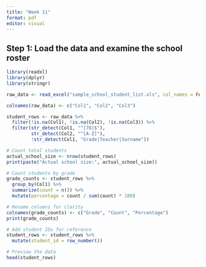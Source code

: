 ```yaml
---
title: "Week 11"
format: pdf
editor: visual
---
```


## Step 1: Load the data and examine the school roster

```r
library(readxl)
library(dplyr)
library(stringr)

raw_data <- read_excel("sample_school_student_list.xls", col_names = FALSE)

colnames(raw_data) <- c("Col1", "Col2", "Col3")

student_rows <- raw_data %>%
  filter(!is.na(Col1), !is.na(Col2), !is.na(Col3)) %>%  
  filter(str_detect(Col1, "^[78]$"),                    
         str_detect(Col2, "^[A-Z]"),                    
         !str_detect(Col1, "Grade|Teacher|Surname"))    

# Count total students
actual_school_size <- nrow(student_rows)
print(paste("Actual school size:", actual_school_size))

# Count students by grade
grade_counts <- student_rows %>%
  group_by(Col1) %>%
  summarize(count = n()) %>%
  mutate(percentage = count / sum(count) * 100)

# Rename columns for clarity
colnames(grade_counts) <- c("Grade", "Count", "Percentage")
print(grade_counts)

# Add student IDs for reference
student_rows <- student_rows %>%
  mutate(student_id = row_number())

# Preview the data
head(student_rows)
```